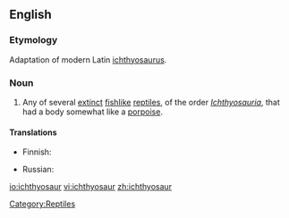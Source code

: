 ==English==

===Etymology===
Adaptation of modern Latin [[ichthyosaurus]].

===Noun===
{{wikipedia}}
{{en-noun|pl2=ichthyosauri}}

# Any of several [[extinct]] [[fishlike]] [[reptile]]s, of the order ''[[Ichthyosauria]]'', that had a body somewhat like a [[porpoise]].

====Translations====
{{trans-top|extinct reptile}}
* Finnish: {{t-|fi|kalalisko}}
{{trans-mid}}
* Russian: {{t|ru|ихтиозавр|m|sc=Cyrl|tr=ixtiozávr}}
{{trans-bottom}}

[[Category:Reptiles]]

[[io:ichthyosaur]]
[[vi:ichthyosaur]]
[[zh:ichthyosaur]]